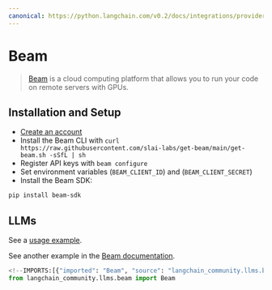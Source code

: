 ```yaml
---
canonical: https://python.langchain.com/v0.2/docs/integrations/providers/beam/
---
```


# Beam

>[Beam](https://www.beam.cloud/) is a cloud computing platform that allows you to run your code 
> on remote servers with GPUs.


## Installation and Setup

- [Create an account](https://www.beam.cloud/)
- Install the Beam CLI with `curl https://raw.githubusercontent.com/slai-labs/get-beam/main/get-beam.sh -sSfL | sh`
- Register API keys with `beam configure`
- Set environment variables (`BEAM_CLIENT_ID`) and (`BEAM_CLIENT_SECRET`)
- Install the Beam SDK:

```bash
pip install beam-sdk
```


## LLMs

See a [usage example](/docs/integrations/llms/beam).

See another example in the [Beam documentation](https://docs.beam.cloud/examples/langchain).

```python
<!--IMPORTS:[{"imported": "Beam", "source": "langchain_community.llms.beam", "docs": "https://api.python.langchain.com/en/latest/llms/langchain_community.llms.beam.Beam.html", "title": "Beam"}]-->
from langchain_community.llms.beam import Beam
```